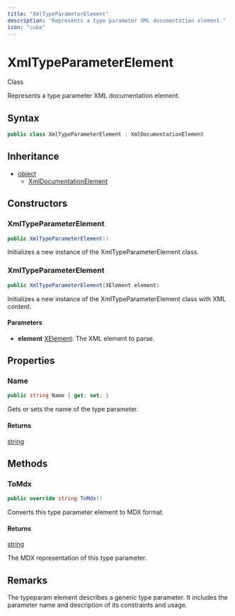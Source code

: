 ```yaml
---
title: "XmlTypeParameterElement"
description: "Represents a type parameter XML documentation element."
icon: "cube"
---
```


# XmlTypeParameterElement

<Badge variant="outline">Class</Badge>

Represents a type parameter XML documentation element.

## Syntax

```csharp
public class XmlTypeParameterElement : XmlDocumentationElement
```

## Inheritance

- [object](https://learn.microsoft.com/dotnet/api/system.object)
  - [XmlDocumentationElement](/api-reference/cloudnimble/easyaf/xmldocumentation/xmldocumentationelement)

## Constructors

### XmlTypeParameterElement

```csharp
public XmlTypeParameterElement()
```

Initializes a new instance of the XmlTypeParameterElement class.

### XmlTypeParameterElement

```csharp
public XmlTypeParameterElement(XElement element)
```

Initializes a new instance of the XmlTypeParameterElement class with XML content.

#### Parameters

- **element** [XElement](https://learn.microsoft.com/dotnet/api/system.xml.linq.xelement): The XML element to parse.


## Properties

### Name

```csharp
public string Name { get; set; }
```

Gets or sets the name of the type parameter.

#### Returns

[string](https://learn.microsoft.com/dotnet/api/system.string)


## Methods

### ToMdx

```csharp
public override string ToMdx()
```

Converts this type parameter element to MDX format.

#### Returns

[string](https://learn.microsoft.com/dotnet/api/system.string)

The MDX representation of this type parameter.


## Remarks

The typeparam element describes a generic type parameter.
It includes the parameter name and description of its constraints and usage.

